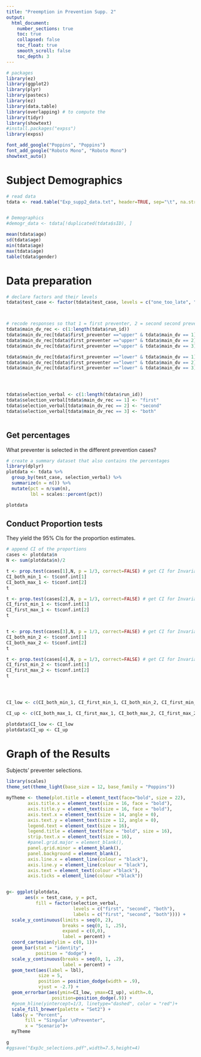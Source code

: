 ```yaml
---
title: "Preemption in Prevention Supp. 2"
output:  
  html_document:
    number_sections: true
    toc: true  
    collapsed: false
    toc_float: true
    smooth_scroll: false
    toc_depth: 3
---
```





```r
# packages
library(ez)
library(ggplot2)
library(plyr)
library(pastecs)
library(ez)
library(data.table)
library(overlapping) # to compute the 
library(tidyr)
library(showtext)
#install.packages("expss")
library(expss)

font_add_google("Poppins", "Poppins")
font_add_google("Roboto Mono", "Roboto Mono")
showtext_auto()
```



# Subject Demographics

```r
# read data 
tdata <- read.table("Exp_supp2_data.txt", header=TRUE, sep="\t", na.strings="NA", dec=".", strip.white=TRUE)


# Demographics
#demogr_data <- tdata[!duplicated(tdata$sID), ]

mean(tdata$age)
sd(tdata$age)
min(tdata$age)
max(tdata$age)
table(tdata$gender)

```



# Data preparation

```r
# declare factors and their levels 
tdata$test_case <- factor(tdata$test_case, levels = c("one_too_late", "both_on_time"), labels = c("Immediate effect", "Delayed effect"))



# recode responses so that 1 = first preventer, 2 = second second preventer, 3 = both
tdata$main_dv_rec <- c(1:length(tdata$run_id))
tdata$main_dv_rec[tdata$first_preventer =="upper" & tdata$main_dv == 1] <- 1
tdata$main_dv_rec[tdata$first_preventer =="upper" & tdata$main_dv == 2] <- 2
tdata$main_dv_rec[tdata$first_preventer =="upper" & tdata$main_dv == 3] <- 3

tdata$main_dv_rec[tdata$first_preventer =="lower" & tdata$main_dv == 1] <- 2
tdata$main_dv_rec[tdata$first_preventer =="lower" & tdata$main_dv == 2] <- 1
tdata$main_dv_rec[tdata$first_preventer =="lower" & tdata$main_dv == 3] <- 3




tdata$selection_verbal <- c(1:length(tdata$run_id))
tdata$selection_verbal[tdata$main_dv_rec == 1] <- "first"
tdata$selection_verbal[tdata$main_dv_rec == 2] <- "second"
tdata$selection_verbal[tdata$main_dv_rec == 3] <- "both"



```


## Get percentages 

What preventer is selected in the different prevention cases?

```r
# create a summary dataset that also contains the percentages
library(dplyr)
plotdata <- tdata %>%
  group_by(test_case, selection_verbal) %>%
  summarize(n = n()) %>% 
  mutate(pct = n/sum(n),
         lbl = scales::percent(pct))

plotdata
```


## Conduct Proportion tests 

They yield the 95% CIs for the proportion estimates.


```r
# append CI of the proportions 
cases <- plotdata$n
N <- sum(plotdata$n)/2

t <- prop.test(cases[1],N, p = 1/3, correct=FALSE) # get CI for Invariance government
CI_both_min_1 <- t$conf.int[1]
CI_both_max_1 <- t$conf.int[2]
t

t <- prop.test(cases[2],N, p = 1/3, correct=FALSE) # get CI for Invariance government
CI_first_min_1 <- t$conf.int[1]
CI_first_max_1 <- t$conf.int[2]
t


t <- prop.test(cases[3],N, p = 1/3, correct=FALSE) # get CI for Invariance government
CI_both_min_2 <- t$conf.int[1]
CI_both_max_2 <- t$conf.int[2]
t

t <- prop.test(cases[4],N, p = 1/3, correct=FALSE) # get CI for Invariance government
CI_first_min_2 <- t$conf.int[1]
CI_first_max_2 <- t$conf.int[2]
t




CI_low <- c(CI_both_min_1, CI_first_min_1, CI_both_min_2, CI_first_min_2)

CI_up <- c(CI_both_max_1, CI_first_max_1, CI_both_max_2, CI_first_max_2)

plotdata$CI_low <- CI_low
plotdata$CI_up <- CI_up

```

# Graph of the Results 

Subjects' preventer selections.


```r
library(scales)
theme_set(theme_light(base_size = 12, base_family = "Poppins"))

myTheme <- theme(plot.title = element_text(face="bold", size = 22),
        axis.title.x = element_text(size = 16, face = "bold"),
        axis.title.y = element_text(size = 16, face = "bold"),
        axis.text.x = element_text(size = 14, angle = 0), 
        axis.text.y = element_text(size = 12, angle = 0),
        legend.text = element_text(size = 16),
        legend.title = element_text(face = "bold", size = 16),
        strip.text.x = element_text(size = 16),
        #panel.grid.major = element_blank(), 
        panel.grid.minor = element_blank(), 
        panel.background = element_blank(), 
        axis.line.x = element_line(colour = "black"), 
        axis.line.y = element_line(colour = "black"),
        axis.text = element_text(colour ="black"), 
        axis.ticks = element_line(colour ="black"))


g<- ggplot(plotdata, 
       aes(x = test_case, y = pct,
           fill = factor(selection_verbal, 
                         levels = c("first", "second", "both"),
                         labels = c("first", "second", "both")))) +
  scale_y_continuous(limits = seq(0, 2),
                     breaks = seq(0, 1, .25),
                     expand = c(0,0),
                     label = percent) +
  coord_cartesian(ylim = c(0, 1))+
  geom_bar(stat = "identity",
           position = "dodge") +
  scale_y_continuous(breaks = seq(0, 1, .2), 
                     label = percent) +
  geom_text(aes(label = lbl), 
            size = 5, 
            position = position_dodge(width = .9),
            vjust = -2.7) +
  geom_errorbar(aes(ymin=CI_low, ymax=CI_up), width=.0,
                 position=position_dodge(.9)) +
  #geom_hline(yintercept=1/3, linetype="dashed", color = "red")+
  scale_fill_brewer(palette = "Set2") +
  labs(y = "Percent", 
       fill = "Singular \nPreventer",
       x = "Scenario")+
  myTheme

g
#ggsave("Exp3c_selections.pdf",width=7.5,height=4)
```


